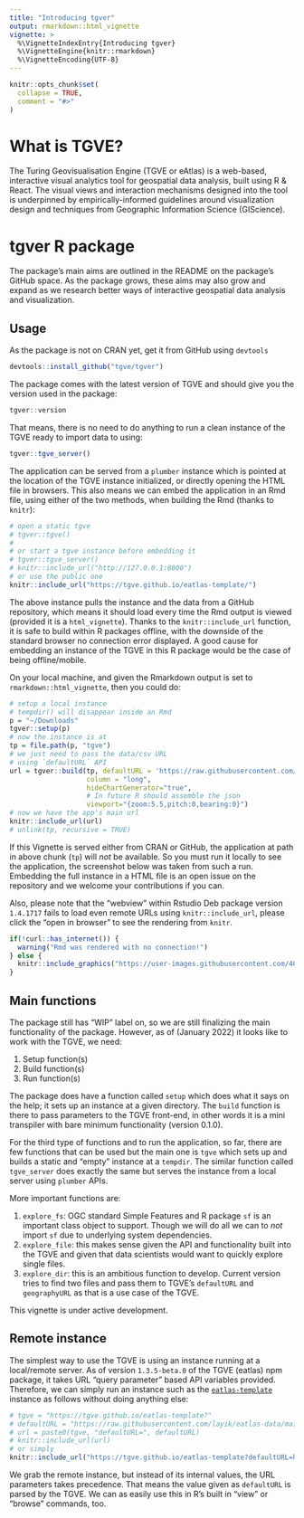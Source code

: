 ```yaml
---
title: "Introducing tgver"
output: rmarkdown::html_vignette
vignette: >
  %\VignetteIndexEntry{Introducing tgver}
  %\VignetteEngine{knitr::rmarkdown}
  %\VignetteEncoding{UTF-8}
---
```


```r
knitr::opts_chunk$set(
  collapse = TRUE,
  comment = "#>"
)
```

# What is TGVE?
The Turing Geovisualisation Engine (TGVE or eAtlas) is a web-based, interactive visual analytics tool for geospatial data analysis, built using R & React. The visual views and interaction mechanisms designed into the tool is underpinned by empirically-informed guidelines around visualization design and techniques from Geographic Information Science (GIScience).

# tgver R package
The package's main aims are outlined in the README on the package's GitHub space. As the package grows, these aims may also grow and expand as we research better ways of interactive geospatial data analysis and visualization.

## Usage
As the package is not on CRAN yet, get it from GitHub using `devtools`
```r
devtools::install_github("tgve/tgver")
```

The package comes with the latest version of TGVE and should give you the version used in the package:

```r
tgver::version
```

That means, there is no need to do anything to run a clean instance of the TGVE ready to import data to using:
```r
tgver::tgve_server()
```

The application can be served from a `plumber` instance which is pointed at the location of the TGVE instance initialized, or directly opening the HTML file in browsers. This also means we can embed the application in an Rmd file, using either of the two methods, when building the Rmd (thanks to `knitr`):
```r
# open a static tgve
# tgver::tgve()
# 
# or start a tgve instance before embedding it
# tgver::tgve_server()
# knitr::include_url("http://127.0.0.1:8000")
# or use the public one
knitr::include_url("https://tgve.github.io/eatlas-template/")
```
The above instance pulls the instance and the data from a GitHub repository, which means it should load every time the Rmd output is viewed (provided it is a `html_vignette`). Thanks to the `knitr::include_url` function, it is safe to build within R packages offline, with the downside of the standard browser no connection error displayed. A good cause for embedding an instance of the TGVE in this R package would be the case of being offline/mobile.

On your local machine, and given the Rmarkdown output is set to `rmarkdown::html_vignette`, then you could do:

```r
# setup a local instance
# tempdir() will disappear inside an Rmd
p = "~/Downloads"
tgver::setup(p)
# now the instance is at
tp = file.path(p, "tgve")
# we just need to pass the data/csv URL
# using `defaultURL` API
url = tgver::build(tp, defaultURL = 'https://raw.githubusercontent.com/layik/eatlas-data/main/utlas.geojson',
                   column = "long",
                   hideChartGenerator="true",
                   # In future R should assemble the json
                   viewport="{zoom:5.5,pitch:0,bearing:0}")
# now we have the app's main url
knitr::include_url(url)
# unlink(tp, recursive = TRUE)
```

If this Vignette is served either from CRAN or GitHub, the application at path in above chunk (`tp`) will *not* be available. So you must run it locally to see the application, the screenshot below was taken from such a run. Embedding the full instance in a HTML file is an open issue on the repository and we welcome your contributions if you can.

Also, please note that the "webview" within Rstudio Deb package version `1.4.1717` fails to load even remote URLs using `knitr::include_url`, please click the "open in browser" to see the rendering from `knitr`. 

```r
if(!curl::has_internet()) {
  warning("Rmd was rendered with no connection!")
} else {
  knitr::include_graphics("https://user-images.githubusercontent.com/408568/142702067-003e98d8-a0a0-4e23-85ad-b875434da518.png")
}
```

## Main functions
The package still has "WIP" label on, so we are still finalizing the main functionality of the package. However, as of (January 2022) it looks like to work with the TGVE, we need:

1. Setup function(s)
2. Build function(s)
3. Run function(s)

The package does have a function called `setup` which does what it says on the help; it sets up an instance at a given directory. The `build` function is there to pass parameters to the TGVE front-end, in other words it is a mini transpiler with bare minimum functionality (version 0.1.0).

For the third type of functions and to run the application, so far, there are few functions that can be used but the main one is `tgve` which sets up and builds a static and "empty" instance at a `tempdir`. The similar function called `tgve_server` does exactly the same but serves the instance from a local server using `plumber` APIs.

More important functions are:

1. `explore_fs`: OGC standard Simple Features and R package `sf` is an important class object to support. Though we will do all we can to *not* import `sf` due to underlying system dependencies.
3. `explore_file`: this makes sense given the API and functionality built into the TGVE and given that data scientists would want to quickly explore single files.
3. `explore_dir`: this is an ambitious function to develop. Current version tries to find two files and pass them to TGVE's `defaultURL` and `geographyURL` as that is a use case of the TGVE.

This vignette is under active development.

## Remote instance
The simplest way to use the TGVE is using an instance running at a local/remote server. As of version `1.3.5-beta.0` of the TGVE (eatlas) npm package, it takes URL "query parameter" based API variables provided. Therefore, we can simply run an instance such as the [`eatlas-template`](https://tgve.github.io/eatlas-template) instance as follows without doing anything else:

```r
# tgve = "https://tgve.github.io/eatlas-template?"
# defaultURL = "https://raw.githubusercontent.com/layik/eatlas-data/main/casualties_100.geojson"
# url = paste0(tgve, "defaultURL=", defaultURL)
# knitr::include_url(url)
# or simply
knitr::include_url("https://tgve.github.io/eatlas-template?defaultURL=https://raw.githubusercontent.com/layik/eatlas-data/main/casualties_100.geojson&layerName=heatmap")
```

We grab the remote instance, but instead of its internal values, the URL parameters takes precedence. That means the value given as `defaultURL` is parsed by the TGVE. We can as easily use this in R's built in "view" or "browse" commands, too.
